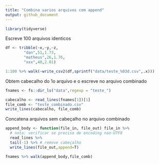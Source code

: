 ```yaml
---
title: "Combina varios arquivos com append"
output: github_document
---
```


```r
library(tidyverse)
```

Escreve 100 arquivos identicos

```r
df <- tribble(~x,~y,~z,
        "dan",51,1.73,
        "matheus",26,1.76,
        "xxx",40,2.01)

1:100 %>% walk(~write_csv2(df,sprintf("data/teste_%03d.csv",.x)))
```

Obtem cabecalho do 1o arquivo e o escreve no arquivo combinado

```r
fnames <- fs::dir_ls("data",regexp = "teste_")

cabecalho <- read_lines(fnames[1])[1]
file_comb <- "teste_combinado.csv"
write_lines(cabecalho, file_comb)
```

Concatena arquivos sem cabeçalho no arquivo combinado

```r
append_body <- function(file_in, file_out) file_in %>%
  # nota: verificar se precisa de encoding nao-UTF8
  read_lines %>%
  tail(-1) %>% # remove cabeçalho
  write_lines(file_out,append=T)

fnames %>% walk(append_body,file_comb)
```

